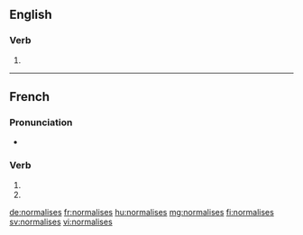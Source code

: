 {{also|normalisés}}
==English==

===Verb===
{{head|en|verb form}}

# {{en-third-person singular of|normalise}}

----

==French==

===Pronunciation===
* {{homophones|lang=fr|normalise|normalisent}}

===Verb===
{{fr-verb-form}}

# {{inflection of|normaliser||2|s|pres|indc|lang=fr}}
# {{inflection of|normaliser||2|s|pres|subj|lang=fr}}

[[de:normalises]]
[[fr:normalises]]
[[hu:normalises]]
[[mg:normalises]]
[[fi:normalises]]
[[sv:normalises]]
[[vi:normalises]]